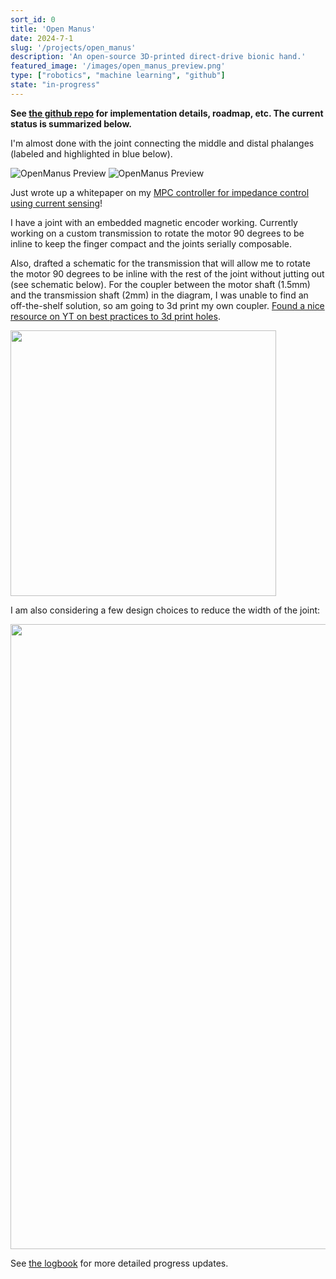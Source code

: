 ```yaml
---
sort_id: 0
title: 'Open Manus'
date: 2024-7-1
slug: '/projects/open_manus'
description: 'An open-source 3D-printed direct-drive bionic hand.'
featured_image: '/images/open_manus_preview.png'
type: ["robotics", "machine learning", "github"]
state: "in-progress"
---
```


**See [the github repo](https://github.com/adham-elarabawy/open-manus) for implementation details, roadmap, etc. The current status is summarized below.**

I'm almost done with the joint connecting the middle and distal phalanges (labeled and highlighted in blue below).

<div style={{ display: "flex", justifyContent: "center", alignItems: "center"}}>
    <img src="https://github.com/adham-elarabawy/open-manus/raw/main/assets/mk6_render.png" title="OpenManus Preview" style={{ height: "300px" }}/>
        <img src="https://github.com/adham-elarabawy/open-manus/raw/main/assets/mk6_hand_bone_anatomy_diagram.png" title="OpenManus Preview" style={{ height: "300px" }}/>
</div>

Just wrote up a whitepaper on my [MPC controller for impedance control using current sensing](https://github.com/adham-elarabawy/open-manus/raw/main/assets/OpenManus_MPC_Controller.pdf)!

I have a joint with an embedded magnetic encoder working. Currently working on a custom transmission to rotate the motor 90 degrees to be inline to keep the finger compact and the joints serially composable.

Also, drafted a schematic for the transmission that will allow me to rotate the motor 90 degrees to be inline with the rest of the joint without jutting out (see schematic below). For the coupler between the motor shaft (1.5mm) and the transmission shaft (2mm) in the diagram, I was unable to find an off-the-shelf solution, so am going to 3d print my own coupler. [Found a nice resource on YT on best practices to 3d print holes](https://www.youtube.com/watch?v=Bd7Yyn61XWQ&pp=ygUOM2QgcHJpbnQgaG9sZXM%3D).

<img src="https://github.com/adham-elarabawy/open-manus/raw/main/assets/transmission.png" width="425"/>

I am also considering a few design choices to reduce the width of the joint:

<img src="https://github.com/adham-elarabawy/open-manus/raw/main/assets/areas_for_improvement_diagram.png" width="1000"/>

See [the logbook](https://github.com/adham-elarabawy/open-manus/raw/main/logbook.md) for more detailed progress updates.
